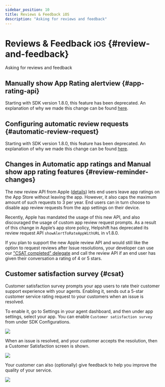 ```yaml
---
sidebar_position: 10
title: Reviews & Feedback iOS
description: "Asking for reviews and feedback"
---
```




# Reviews & Feedback <small>iOS</small> {#review-and-feedback}

<Intro>

Asking for reviews and feedback


</Intro>

## Manually show App Rating alertview {#app-rating-api}

Starting with SDK version 1.8.0, this feature has been deprecated. An explanation of why we made this change can be found [here](#review-reminder-changes).

## Configuring automatic review requests {#automatic-review-request}

Starting with SDK version 1.8.0, this feature has been deprecated. An explanation of why we made this change can be found [here](#review-reminder-changes).

## Changes in Automatic app ratings and Manual show app rating features {#review-reminder-changes}

The new review API from Apple ([details](https://developer.apple.com/documentation/storekit/skstorereviewcontroller/2851536-requestreview)) lets end users leave app ratings on the App Store without leaving the app. However, it also caps the maximum amount of such requests to 3 per year. End users can in turn choose to disable app review requests from the app settings on their device.

Recently, Apple has mandated the usage of this new API, and also discouraged the usage of custom app review request prompts. As a result of this change in Apple’s app store policy, Helpshift has deprecated its review request API `showAlertToRateAppWithURL` in v1.8.0.

If you plan to support the new Apple review API and would still like the option to request reviews after Issue resolutions, your developer can use our ["CSAT completed" delegate](#csat) and call the review API if an end user has given their conversation a rating of 4 or 5 stars.

## Customer satisfaction survey {#csat}

Customer satisfaction survey prompts your app users to rate their customer support experience with your agents. Enabling it, sends out a 5-star customer service rating request to your customers when an issue is resolved.

To enable it, go to Settings in your agent dashboard, and then under app settings, select your app. You can enable `Customer satisfaction survey` from under SDK Configurations.

![](/static/books/ios/csat-admin-enable.png)

When an issue is resolved, and your customer accepts the resolution, then a Customer Satisfaction screen is shown.

![](/static/books/ios/csat-iphone.png)

Your customer can also (optionally) give feedback to help you improve the quality of your service.

![](/static/books/ios/csat-service-rating.png)
